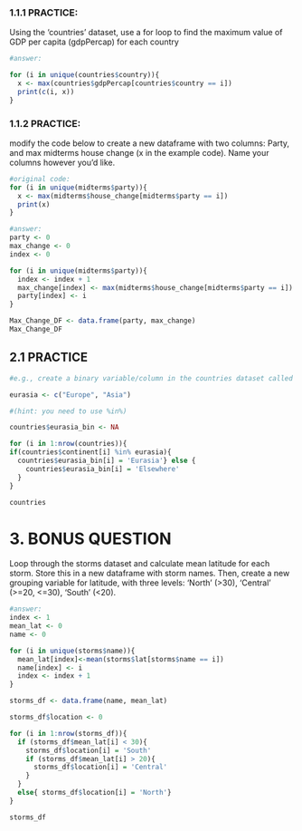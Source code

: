### 1.1.1 PRACTICE: 

Using the 'countries' dataset, use a for loop to find the maximum value of GDP per capita (gdpPercap) for each country

```{r}
#answer:

for (i in unique(countries$country)){
  x <- max(countries$gdpPercap[countries$country == i])
  print(c(i, x))
}

```


### 1.1.2 PRACTICE: 

modify the code below to create a new dataframe with two columns: Party, and max midterms house change (x in the example code). Name your columns however you'd like. 

```{r}

#original code:
for (i in unique(midterms$party)){
  x <- max(midterms$house_change[midterms$party == i])
  print(x)
}

#answer: 
party <- 0
max_change <- 0
index <- 0

for (i in unique(midterms$party)){
  index <- index + 1 
  max_change[index] <- max(midterms$house_change[midterms$party == i])
  party[index] <- i
}

Max_Change_DF <- data.frame(party, max_change)
Max_Change_DF

```


## 2.1 PRACTICE

```{r}
#e.g., create a binary variable/column in the countries dataset called eurasia_bin, with values of 'Eurasia' and 'Elsewhere', based on this list (it is not totally accurate, but suitable for the purpose of practice): 

eurasia <- c("Europe", "Asia")

#(hint: you need to use %in%)

countries$eurasia_bin <- NA

for (i in 1:nrow(countries)){
if(countries$continent[i] %in% eurasia){
  countries$eurasia_bin[i] = 'Eurasia'} else {
    countries$eurasia_bin[i] = 'Elsewhere'
  }
}

countries
```

# 3. BONUS QUESTION

Loop through the storms dataset and calculate mean latitude for each storm. Store this in a new dataframe with storm names.
Then, create a new grouping variable for latitude, with three levels: 'North' (>30), 'Central' (>=20, <=30), 'South' (<20). 

```{r}
#answer: 
index <- 1 
mean_lat <- 0 
name <- 0 

for (i in unique(storms$name)){
  mean_lat[index]<-mean(storms$lat[storms$name == i])
  name[index] <- i
  index <- index + 1 
}

storms_df <- data.frame(name, mean_lat)

storms_df$location <- 0

for (i in 1:nrow(storms_df)){
  if (storms_df$mean_lat[i] < 30){
    storms_df$location[i] = 'South' 
    if (storms_df$mean_lat[i] > 20){
      storms_df$location[i] = 'Central' 
    }
  }
  else{ storms_df$location[i] = 'North'}
}

storms_df
```





